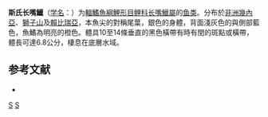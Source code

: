 {{Speciesbox 
| taxon = Raiamas steindachneri
| authority = [[Pellegrin|Pellegrin]], 1908
| status = LC
| status_system = IUCN3.1
| synonyms = *''Barilius silex''<br /><small>Schultz, 1942</small>
*''Barilius steindachneri''<br /><small>Pellegrin, 1908</small>
}}

'''斯氏长嘴鱲'''（[[学名|学名]]：{{lang|la|''Raiamas steindachneri''}}）为[[輻鰭魚綱|輻鰭魚綱]][[鯉形目|鯉形目]][[鲤科|鲤科]][[长嘴鱲屬|长嘴鱲屬]]的[[鱼类|鱼类]]。分布於[[非洲|非洲]][[幾內亞|幾內亞]]、[[塞拉利昂|獅子山]]及[[賴比瑞亞|賴比瑞亞]]，本魚尖的對稱尾葉，銀色的身體，背面淺灰色的與側部藍色，魚鰭為明亮的橙色。體具10至14條垂直的黑色橫帶有時有閏的斑點或橫帶，體長可達6.8公分，棲息在底層水域。

==参考文献==
*{{FishBase_species|genus=Raiamas|species=steindachneri|year=2011|month=12}}

{{Taxonbar}}

[[Category:长嘴鱲屬|S]]
[[Category:1908年描述的魚類|S]]